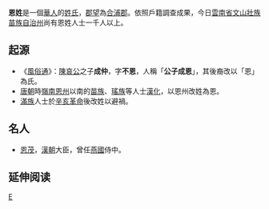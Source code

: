 {{unreferenced|time=2014-12-16T06:02:07+00:00}}
'''恩姓'''是一個[[華人|華人]]的[[姓氏|姓氏]]，[[郡望|郡望]]為[[合浦郡|合浦郡]]。依照戶籍調查成果，今日[[雲南省|雲南省]][[文山壯族苗族自治州|文山壯族苗族自治州]]尚有恩姓人士一千人以上。

== 起源 ==
* 《[[風俗通|風俗通]]》：[[陳哀公|陳哀公]]之子'''成仲'''，字'''不恩'''，人稱「'''公子成恩'''」，其後裔改以「恩」為氏。
* [[唐朝|唐朝]]時[[嶺南|嶺南]][[恩州|恩州]]以南的[[苗族|苗族]]、[[瑤族|瑤族]]等人士[[漢化|漢化]]，以恩州改姓為恩。
* [[滿族|滿族]]人士於[[辛亥革命|辛亥革命]]後改姓以避禍。

== 名人 ==
* [[恩茂|恩茂]]，[[漢朝|漢朝]]大臣，曾任[[燕國|燕國]]侍中。

== 延伸阅读 ==
{{Wikisource further reading}}

{{Surname-stub}}
[[Category:漢姓|E]]